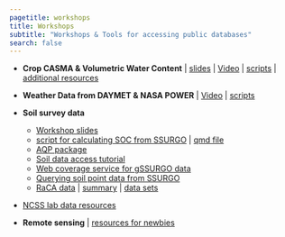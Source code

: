```yaml
---
pagetitle: workshops
title: Workshops
subtitle: "Workshops & Tools for accessing public databases"
search: false
---
```




- **Crop CASMA & Volumetric Water Content** | [slides](https://leombastos.github.io/bastoslab/teaching/2023-aghack-vwc/2023-aghack-vwc-pres.html#/4/1) | [Video](https://youtu.be/jaEmBvdz9j8) | [scripts](https://github.com/leombastos/2023_aghack_vwc) | [additional resources](https://leombastos.github.io/bastoslab/teaching/teaching.html)


- **Weather Data from DAYMET & NASA POWER** | [Video](https://youtu.be/r38NfwZcZPQ) | [scripts](https://github.com/adriancorrendo/AgrometR/)


- **Soil survey data** 
  - [Workshop slides](soil-survey-and-SOC-stocks.pdf) 
  - [script for calculating SOC from SSURGO](soc-stock-SDA.html) | <a href="https://raw.githubusercontent.com/IdahoAgStats/AgHackathon/main/internal/soc-stock-SDA.qmd" target="_blank">qmd file</a>
  - [AQP package](http://ncss-tech.github.io/AQP/)
  - [Soil data access tutorial](https://ncss-tech.github.io/AQP/soilDB/SDA-tutorial.html)
  - [Web coverage service for gSSURGO data](http://ncss-tech.github.io/AQP/soilDB/WCS-demonstration-01.html)
  - [Querying soil point data from SSURGO](https://ncss-tech.github.io/AQP/soilDB/SDA-point-query.html)
  - <a href="https://www.nrcs.usda.gov/resources/data-and-reports/rapid-carbon-assessment-raca" target="_blank">RaCA data</a> | <a href="https://www.nrcs.usda.gov/sites/default/files/2022-10/RaCA_Methodology_Sampling_Summary.pdf" target="_blank">summary</a> |
  <a href="https://nrcs.app.box.com/s/s9bcdroihv1vyre70bkl336cdr13up7q" target="_blank">data sets</a> 

- [NCSS lab data resources](https://ncsslabdatamart.sc.egov.usda.gov/)

- **Remote sensing** | [resources for newbies](remote-sensing-resources.qmd)

